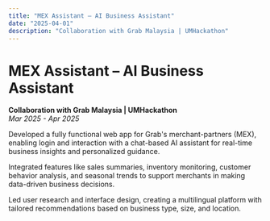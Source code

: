 ```yaml
---
title: "MEX Assistant – AI Business Assistant"
date: "2025-04-01"
description: "Collaboration with Grab Malaysia | UMHackathon"
---
```


# MEX Assistant – AI Business Assistant

**Collaboration with Grab Malaysia | UMHackathon**  
*Mar 2025 - Apr 2025*

Developed a fully functional web app for Grab's merchant-partners (MEX), enabling login and interaction with a chat-based AI assistant for real-time business insights and personalized guidance.

Integrated features like sales summaries, inventory monitoring, customer behavior analysis, and seasonal trends to support merchants in making data-driven business decisions.

Led user research and interface design, creating a multilingual platform with tailored recommendations based on business type, size, and location. 